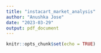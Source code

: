 ```yaml
---
title: "instacart_market_analysis"
author: "Anushka Jose"
date: "2023-03-29"
output: pdf_document
---
```


```r
knitr::opts_chunk$set(echo = TRUE)
```

